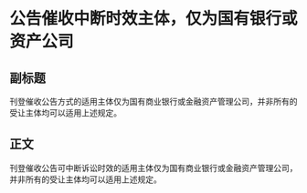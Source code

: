 # 公告催收中断时效主体，仅为国有银行或资产公司
## 副标题
刊登催收公告方式的适用主体仅为国有商业银行或金融资产管理公司，并非所有的受让主体均可以适用上述规定。
## 正文
刊登催收公告可中断诉讼时效的适用主体仅为国有商业银行或金融资产管理公司，并非所有的受让主体均可以适用上述规定。